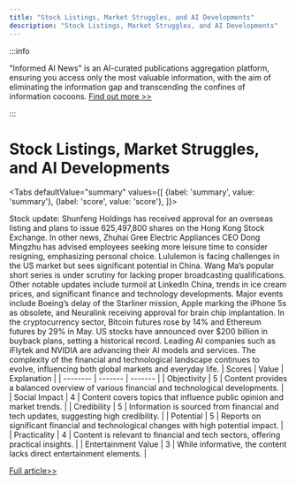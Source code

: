 ```yaml
---
title: "Stock Listings, Market Struggles, and AI Developments"
description: "Stock Listings, Market Struggles, and AI Developments"
---
```



:::info

"Informed AI News" is an AI-curated publications aggregation platform, ensuring you access only the most valuable information, with the aim of eliminating the information gap and transcending the confines of information cocoons.  [Find out more >>](/docs/guides)

:::

# Stock Listings, Market Struggles, and AI Developments


<Tabs
	defaultValue="summary"
	values={[
	{label: 'summary', value: 'summary'},
	{label: 'score', value: 'score'},
]}>
<TabItem value="summary">


Stock update: Shunfeng Holdings has received approval for an overseas listing and plans to issue 625,497,800 shares on the Hong Kong Stock Exchange. In other news, Zhuhai Gree Electric Appliances CEO Dong Mingzhu has advised employees seeking more leisure time to consider resigning, emphasizing personal choice. Lululemon is facing challenges in the US market but sees significant potential in China. Wang Ma’s popular short series is under scrutiny for lacking proper broadcasting qualifications. Other notable updates include turmoil at LinkedIn China, trends in ice cream prices, and significant finance and technology developments. Major events include Boeing’s delay of the Starliner mission, Apple marking the iPhone 5s as obsolete, and Neuralink receiving approval for brain chip implantation. In the cryptocurrency sector, Bitcoin futures rose by 14% and Ethereum futures by 29% in May. US stocks have announced over $200 billion in buyback plans, setting a historical record. Leading AI companies such as iFlytek and NVIDIA are advancing their AI models and services. The complexity of the financial and technological landscape continues to evolve, influencing both global markets and everyday life.
</TabItem>
<TabItem value="score">
	| Scores     | Value   | Explanation |
	| -------- | ------- | ------- |
	| Objectivity  | 5    | Content provides a balanced overview of various financial and technological developments.    |
	| Social Impact | 4     | Content covers topics that influence public opinion and market trends.    |
	| Credibility    | 5    | Information is sourced from financial and tech updates, suggesting high credibility.    |
	| Potential    | 5    | Reports on significant financial and technological changes with high potential impact.    |
	| Practicality    | 4    | Content is relevant to financial and tech sectors, offering practical insights.    |
	| Entertainment Value    | 3    | While informative, the content lacks direct entertainment elements.    |
</TabItem>
</Tabs>

[Full article>>](https://www.36kr.com/p/2803316711765379)
